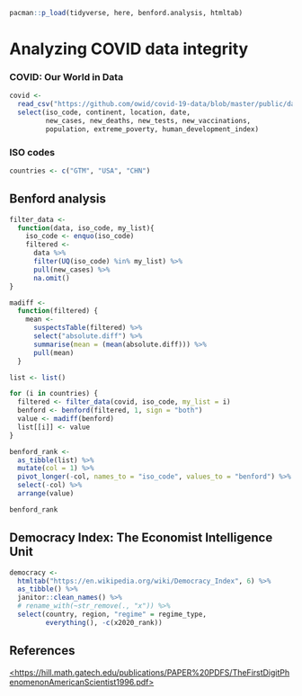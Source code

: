 ```r
pacman::p_load(tidyverse, here, benford.analysis, htmltab)
```

# Analyzing COVID data integrity

### COVID: Our World in Data

```r
covid <- 
  read_csv("https://github.com/owid/covid-19-data/blob/master/public/data/owid-covid-data.csv?raw=true") %>% 
  select(iso_code, continent, location, date, 
         new_cases, new_deaths, new_tests, new_vaccinations,
         population, extreme_poverty, human_development_index)
```

### ISO codes

```r
countries <- c("GTM", "USA", "CHN")
```

## Benford analysis

```r
filter_data <- 
  function(data, iso_code, my_list){
    iso_code <- enquo(iso_code)
    filtered <- 
      data %>% 
      filter(UQ(iso_code) %in% my_list) %>% 
      pull(new_cases) %>% 
      na.omit()
}

madiff <- 
  function(filtered) {
    mean <- 
      suspectsTable(filtered) %>% 
      select("absolute.diff") %>% 
      summarise(mean = (mean(absolute.diff))) %>% 
      pull(mean)
  }
```

```r
list <- list()

for (i in countries) {
  filtered <- filter_data(covid, iso_code, my_list = i)
  benford <- benford(filtered, 1, sign = "both")
  value <- madiff(benford)
  list[[i]] <- value
}

benford_rank <- 
  as_tibble(list) %>% 
  mutate(col = 1) %>% 
  pivot_longer(-col, names_to = "iso_code", values_to = "benford") %>% 
  select(-col) %>% 
  arrange(value)

benford_rank
```

## Democracy Index: The Economist Intelligence Unit

```r
democracy <- 
  htmltab("https://en.wikipedia.org/wiki/Democracy_Index", 6) %>% 
  as_tibble() %>% 
  janitor::clean_names() %>% 
  # rename_with(~str_remove(., "x")) %>% 
  select(country, region, "regime" = regime_type, 
         everything(), -c(x2020_rank))
```

## References

[<https://hill.math.gatech.edu/publications/PAPER%20PDFS/TheFirstDigitPhenomenonAmericanScientist1996.pdf>](https://hill.math.gatech.edu/publications/PAPER%20PDFS/TheFirstDigitPhenomenonAmericanScientist1996.pdf){.uri}
